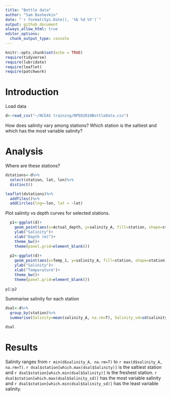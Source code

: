 ```yaml
---
title: "Bottle data"
author: "Sam Bashevkin"
date: "`r format(Sys.Date(), '%b %d %Y')`"
output: github_document
always_allow_html: true
editor_options: 
  chunk_output_type: console
---
```


```r
knitr::opts_chunk$set(echo = TRUE)
require(tidyverse)
require(lubridate)
require(leaflet)
require(patchwork)
```

# Introduction

Load data

```r
d<-read_csv("~/NCEAS training/NPEO2010BottleData.csv")
```

How does salinity vary among stations? Which station is the saltiest and which has the most variable salinity?

# Analysis

Where are these stations?

```r
dstations<-d%>%
  select(station, lat, lon)%>%
  distinct()

leaflet(dstations)%>%
  addTiles()%>%
  addCircles(lng=~lon, lat = ~lat)
```


Plot salinity vs depth curves for selected stations.

```r

  p1<-ggplot(d)+
    geom_point(aes(x=Actual_depth, y=salinity_A, fill=station, shape=station), shape=21)+
    ylab("Salinity")+
    xlab("Depth (m)")+
    theme_bw()+
    theme(panel.grid=element_blank())
  
  p2<-ggplot(d)+
    geom_point(aes(x=Temp_1, y=salinity_A, fill=station, shape=station), shape=21)+
    ylab("Salinity")+
    xlab("Temperature")+
    theme_bw()+
    theme(panel.grid=element_blank())
  
p1|p2
```

Summarise salinity for each station
```r
dsal<-d%>%
  group_by(station)%>%
  summarise(Salinity=mean(salinity_A, na.rm=T), Salinity_sd=sd(salinity_A, na.rm=T))

dsal
```

# Results

Salinity ranges from `r min(d$salinity_A, na.rm=T)` to `r max(d$salinity_A, na.rm=T)`. `r dsal$station[which.max(dsal$Salinity)]` is the saltiest station and `r dsal$station[which.min(dsal$Salinity)]` is the freshest station. `r dsal$station[which.max(dsal$Salinity_sd)]` has the most variable salinity and `r dsal$station[which.min(dsal$Salinity_sd)]` has the least variable salinity. 